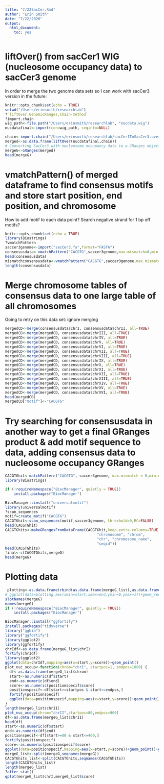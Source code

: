 ```yaml
---
title: "7/22SacCer.Rmd"
author: "Erin Smith"
date: "7/22/2020"
output: 
  html_document:
    toc: yes
---
```

# liftOver() from sacCer1 WIG (nucleosome occupancy data) to sacCer3 genome
In order to merge the two genome data sets so I can work with sacCer3 version in the future:
```r
knitr::opts_chunk$set(echo = TRUE)
setwd("/Users/erinsmith/researchlab") 
?`liftOver,GenomicRanges,Chain-method`
?import.chain
wig_path<-file.path("/Users/erinsmith/researchlab", "nucdata.wig")
nucdatafinal<-import(con=wig_path, seqinfo=NULL)

chain<-import.chain("/Users/erinsmith/researchlab/sacCer1ToSacCer3.over.chain")
merged<-as.data.frame(liftOver(nucdatafinal,chain))
# Converting SacCer3 with nucleosome occupancy data to a GRanges object
mergeG<-GRanges(merged)
head(mergeG)

```
# vmatchPattern() of merged dataframe to find consensus motifs and store start position, end position, and chromosome
How to add motif to each data point? 
Search negative strand for 1 bp off motifs?
```r
knitr::opts_chunk$set(echo = TRUE)
library(Biostrings)
?vmatchPattern
saccer3genome<-import("sacCer3.fa",format="FASTA")
consensusdata<-vmatchPattern("CACGTG",saccer3genome,max.mismatch=0,min.mismatch=0,with.indels=FALSE,fixed=TRUE,algorithm="auto")
head(consensusdata)
mismatchconsensusdata<-vmatchPattern("CACGTG",saccer3genome,max.mismatch=1,min.mismatch=1,with.indels=FALSE,fixed=TRUE,algorithm="auto")
length(consensusdata)

```

# Merge chromosome tables of consensus data to one large table of all chromosomes
Going to retry on this data set: ignore merging
```r
mergedCD<-merge(consensusdata$chrI, consensusdata$chrII, all=TRUE)
mergedCD<-merge(mergedCD, consensusdata$chrIII, all=TRUE)
mergedCD<-merge(mergedCD, consensusdata$chrIV, all=TRUE)
mergedCD<-merge(mergedCD, consensusdata$chrV, all=TRUE)
mergedCD<-merge(mergedCD, consensusdata$chrVI, all=TRUE)
mergedCD<-merge(mergedCD, consensusdata$chrVII, all=TRUE)
mergedCD<-merge(mergedCD, consensusdata$chrVIII, all=TRUE)
mergedCD<-merge(mergedCD, consensusdata$chrIX, all=TRUE)
mergedCD<-merge(mergedCD, consensusdata$chrX, all=TRUE)
mergedCD<-merge(mergedCD, consensusdata$chrXI, all=TRUE)
mergedCD<-merge(mergedCD, consensusdata$chrXII, all=TRUE)
mergedCD<-merge(mergedCD, consensusdata$chrXIII, all=TRUE)
mergedCD<-merge(mergedCD, consensusdata$chrXIV, all=TRUE)
mergedCD<-merge(mergedCD, consensusdata$chrXV, all=TRUE)
mergedCD<-merge(mergedCD, consensusdata$chrXVI, all=TRUE)
head(mergedCD)
mergedCD["motif"]<-"CACGTG"

```

# Try searching for consensusdata in another way to get a final GRanges product & add motif sequence to data, adding consensus data to nucleosome occupancy GRanges
```r
CACGTGhit<-matchPattern("CACGTG", saccer3genome, max.mismatch = 0,min.mismatch = 0,with.indels=FALSE,fixed=TRUE,algorithm="auto")
library(Biostrings)

if (!requireNamespace("BiocManager", quietly = TRUE))
    install.packages("BiocManager")

BiocManager::install("universalmotif")
library(universalmotif)
?scan_sequences
motif=create_motif("CACGTG")
CACGTGhit<-scan_sequences(motif,saccer3genome, threshold=0,RC=FALSE)
head(CACGTGhit)
CACGTGhits<-makeGRangesFromDataFrame(CACGTGhit,keep.extra.columns=TRUE,ignore.strand=FALSE,seqnames.field=c("sequence", "seqname",
                                          "chromosome", "chrom",
                                          "chr", "chromosome_name",
                                          "seqid"))
head(CACGTGhits)
final<-c(CACGTGhits,mergeG)
head(mergeG)
```

# Plotting data
```r
 plotting<-as.data.frame(rbind(as.data.frame(mergeG_list),as.data.frame(CACGTGhits_list)))
# ggplot(data=plotting,aes(xmin=start,xmax=end,ymin=0,ymax=1))+geom_rect(aes(fill=motif),alpha=0.4)
slotNames(mergeG)
names(mergeG)
if (!requireNamespace("BiocManager", quietly = TRUE))
    install.packages("BiocManager")

BiocManager::install("ggfortify")
install.packages("tidyverse")
library("ggbio")
library("ggfortify")
library(ggplot2)
library(ggfortify)
chrIdf<-as.data.frame(mergeG_list$chrI)
fortify(chrIdf)
library(ggplot2)
ggplot(data=chrIdf,mapping=aes(x=start,y=score))+geom_point()
plot_nuc_occup<-function(chrom="chrI", startpos=1, endpos=1000) {
  df<-as.data.frame(mergeG_list$chrom)
  start<-as.numeric(df$start)
  end<-as.numeric(df$end)
  score<-as.numeric(positionspecif$score)
  positionspecif<-df[start>=startpos & start<=endpos,]
  fortify(positionspecif)
  ggplot(data=positionspecif,mapping=aes(x=start,y=score))+geom_point()+geom_line()
}
length(mergeG_list$chrII)
plot_nuc_occup(chrom="chrII",startpos=80,endpos=900)
df<-as.data.frame(mergeG_list$chrII)
head(df)
start<-as.numeric(df$start)
end<-as.numeric(df$end)
positionspecif<-df[start>=80 & start<=400,]
fortify(positionspecif)
score<-as.numeric(positionspecif$score)
ggplot(data=positionspecif,mapping=aes(x=start,y=score))+geom_point()+geom_line()
mergeG_list<-split(mergeG,seqnames(mergeG))
CACGTGhits_list<-split(CACGTGhits,seqnames(CACGTGhits))
length(CACGTGhits_list)
length(mergeG_list)
?after_stat()
qplot(mergeG_list$chrI,mergeG_list$score)
```